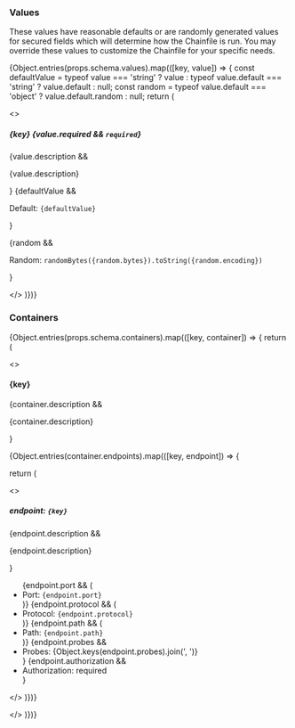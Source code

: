 <h3 className="nx-font-semibold nx-tracking-tight nx-text-slate-900 dark:nx-text-slate-100 nx-mt-8 nx-text-2xl">
  Values
</h3>

These values have reasonable defaults or are randomly generated values for secured fields
which will determine how the Chainfile is run.
You may override these values to customize the Chainfile for your specific needs.

{Object.entries(props.schema.values).map(([key, value]) => {
const defaultValue = typeof value === 'string' ? value : typeof value.default === 'string' ? value.default : null;
const random = typeof value.default === 'object' ? value.default.random : null;
return (

<>
<h5>{key} {value.required && <code className="nx-text-xs nx-font-normal">required</code>}</h5>

{value.description && <p>{value.description}</p>}
{defaultValue && <p>Default: <code>{defaultValue}</code></p>}

{random && <p>Random: <code>randomBytes({random.bytes}).toString({random.encoding})</code></p>}

</>
)})}

<h3 className="nx-font-semibold nx-tracking-tight nx-text-slate-900 dark:nx-text-slate-100 nx-mt-8 nx-text-2xl">
  Containers
</h3>

{Object.entries(props.schema.containers).map(([key, container]) => {
return (

<>
<h4>{key}</h4>

{container.description && <p>{container.description}</p>}

{Object.entries(container.endpoints).map(([key, endpoint]) => {

return (

<>

<h5>
  endpoint: <code>{key}</code>
</h5>

{endpoint.description && <p>{endpoint.description}</p>}

<ul>
  {endpoint.port && (
    <li>
      Port: <code>{endpoint.port}</code>
    </li>
  )}
  {endpoint.protocol && (
    <li>
      Protocol: <code>{endpoint.protocol}</code>
    </li>
  )}
  {endpoint.path && (
    <li>
      Path: <code>{endpoint.path}</code>
    </li>
  )}
  {endpoint.probes && <li>Probes: {Object.keys(endpoint.probes).join(', ')}</li>}
  {endpoint.authorization && <li>Authorization: required</li>}
</ul>

</>
)})}

</>
)})}

